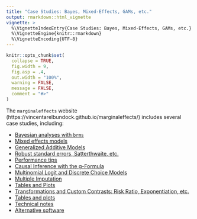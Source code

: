 ```yaml
---
title: "Case Studies: Bayes, Mixed-Effects, GAMs, etc."
output: rmarkdown::html_vignette
vignette: >
  %\VignetteIndexEntry{Case Studies: Bayes, Mixed-Effects, GAMs, etc.}
  %\VignetteEngine{knitr::rmarkdown}
  %\VignetteEncoding{UTF-8}
---
```


```r
knitr::opts_chunk$set(
  collapse = TRUE,
  fig.width = 9,
  fig.asp = .4,
  out.width = "100%",
  warning = FALSE,
  message = FALSE,
  comment = "#>"
)
```

The `marginaleffects` website (https://vincentarelbundock.github.io/marginaleffects/) includes several case studies, including:

- [Bayesian analyses with `brms`](https://vincentarelbundock.github.io/marginaleffects/articles/brms.html)
- [Mixed effects models](https://vincentarelbundock.github.io/marginaleffects/articles/lme4.html)
- [Generalized Additive Models](https://vincentarelbundock.github.io/marginaleffects/articles/gam.html)
- [Robust standard errors, Satterthwaite, etc.](https://vincentarelbundock.github.io/marginaleffects/articles/sandwich.html)
- [Performance tips](https://vincentarelbundock.github.io/marginaleffects/articles/performance.html)
- [Causal Inference with the g-Formula](https://vincentarelbundock.github.io/marginaleffects/articles/gformula.html)
- [Multinomial Logit and Discrete Choice Models](https://vincentarelbundock.github.io/marginaleffects/articles/mlogit.html)
- [Multiple Imputation](https://vincentarelbundock.github.io/marginaleffects/articles/multiple_imputation.html)
- [Tables and Plots](https://vincentarelbundock.github.io/marginaleffects/articles/modelsummary.html)
- [Transformations and Custom Contrasts: Risk Ratio, Exponentiation, etc.](https://vincentarelbundock.github.io/marginaleffects/articles/transformation.html)
- [Tables and plots](https://vincentarelbundock.github.io/marginaleffects/articles/modelsummary.html)
- [Technical notes](https://vincentarelbundock.github.io/marginaleffects/articles/technical_notes.html)
- [Alternative software](https://vincentarelbundock.github.io/marginaleffects/articles/alternative_software.html)

